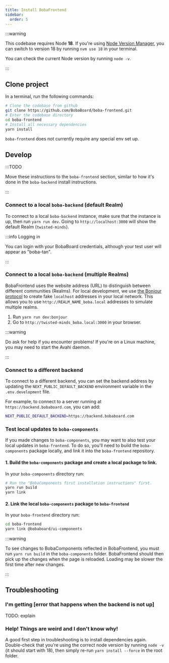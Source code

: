 ```yaml
---
title: Install BobaFrontend
sidebar:
  order: 5
---
```


:::warning

This codebase requires Node **18**. If you're using
[Node Version Manager](https://github.com/nvm-sh/nvm), you can switch to version
18 by running `nvm use 18` in your terminal.

You can check the current Node version by running `node -v`.

:::

## Clone project

In a terminal, run the following commands:

```bash showLineNumbers
# Clone the codebase from github
git clone https://github.com/BobaBoard/boba-frontend.git
# Enter the codebase directory
cd boba-frontend
# Install all necessary dependencies
yarn install
```

`boba-frontend` does not currently require any special env set up.

## Develop

:::TODO

Move these instructions to the `boba-frontend` section, similar to how it's done
in the `boba-backend` install instructions.

:::

### Connect to a local `boba-backend` (default Realm)

To connect to a local `boba-backend` instance, make sure that the instance is
up, then run `yarn run dev`. Going to `http://localhost:3000` will show the
default Realm (`twisted-minds`).

:::info Logging in

You can login with your BobaBoard credentials, although your test user will
appear as "boba-tan".

:::

### Connect to a local `boba-backend` (multiple Realms)

BobaFrontend uses the website address (URL) to distinguish between different
communities (Realms). For local development, we use
[the Bonjour protocol](https://softwarekeep.com/help-center/what-is-bonjour-service-on-windows-10)
to create fake `localhost` addresses in your local network. This allows you to
use `http://REALM_NAME_boba.local` addresses to simulate multiple realms.

1. Run `yarn run dev:bonjour`
2. Go to `http://twisted-minds_boba.local:3000` in your browser.

:::warning

Do ask for help if you encounter problems! If you're on a Linux machine, you may
need to start the Avahi daemon.

:::

### Connect to a different backend

To connect to a different backend, you can set the backend address by updating
the `NEXT_PUBLIC_DEFAULT_BACKEND` environment variable in the `.env.development`
file.

For example, to connect to a server running at `https://backend.bobaboard.com`,
you can add:

```bash showLineNumbers
NEXT_PUBLIC_DEFAULT_BACKEND=https://backend.bobaboard.com
```

### Test local updates to `boba-components`

If you made changes to `boba-components`, you may want to also test your local
updates in `boba-frontend`. To do so, you'll need to build the `boba-components`
package locally, and link it into the `boba-frontend` repository.

#### 1. Build the `boba-components` package and create a local package to link.

In your `boba-components` directory run:

```bash showLineNumbers
# Run the "BobaComponents first installation instructions" first.
yarn run build
yarn link
```

#### 2. Link the local `boba-components` package to `boba-frontend`

In your `boba-frontend` directory run:

```bash showLineNumbers
cd boba-frontend
yarn link @bobaboard/ui-components
```

:::warning

To see changes to BobaComponents reflected in BobaFrontend, you must run
`yarn run build` in the `boba-components` folder. BobaFrontend should then pick
up the changes when the page is reloaded. Loading may be slower the first time
after new changes.

:::

## Troubleshooting

### I'm getting [error that happens when the backend is not up]

TODO: explain

### Help! Things are weird and I don't know why!

A good first step in troubleshooting is to install dependencies again.
Double-check that you're using the correct node version by running `node -v` (it
should start with 18), then simply re-run `yarn install --force` in the root
folder.
